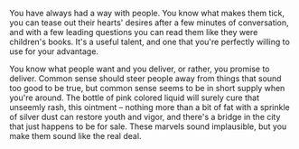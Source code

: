 You have always had a way with people. You know what makes them tick, you can tease out their hearts' desires after a few minutes of conversation, and with a few leading questions you can read them like they were children's books. It's a useful talent, and one that you're perfectly willing to use for your advantage.

You know what people want and you deliver, or rather, you promise to deliver. Common sense should steer people away from things that sound too good to be true, but common sense seems to be in short supply when you're around. The bottle of pink colored liquid will surely cure that unseemly rash, this ointment – nothing more than a bit of fat with a sprinkle of silver dust can restore youth and vigor, and there's a bridge in the city that just happens to be for sale. These marvels sound implausible, but you make them sound like the real deal.